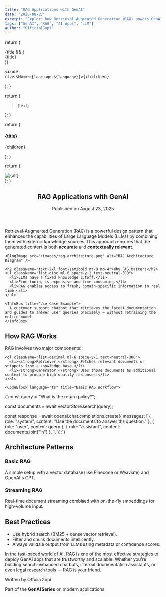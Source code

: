 ```yaml
---
title: "RAG Applications with GenAI"
date: "2025-08-23"
excerpt: "Explore how Retrieval-Augmented Generation (RAG) powers GenAI apps by combining LLMs with external knowledge. Learn use cases, architecture, and best practices."
tags: ["GenAI", "RAG", "AI Apps", "LLM"]
author: "OfficialGopi"
---
```


  return (
    <div className="my-6 border border-neutral-800 rounded-xl overflow-hidden bg-neutral-950">
      {title && (
        <div className="px-4 py-2 text-sm font-medium bg-neutral-900 text-neutral-400 border-b border-neutral-800">
          {title}
        </div>
      )}
      <pre className="px-4 py-3 text-sm overflow-x-auto text-neutral-200">
        <code className={`language-${language}`}>{children}</code>
      </pre>
    </div>
  );
}

  return (
    <blockquote className="border-l-4 border-blue-500 pl-4 italic text-blue-300 bg-neutral-900 p-4 rounded-lg">
      {text}
    </blockquote>
  );
}

  return (
    <div className="bg-neutral-900 border border-blue-800 rounded-xl p-4 my-6 shadow-md">
      <h4 className="text-blue-400 font-semibold mb-2">{title}</h4>
      <p className="text-neutral-300">{children}</p>
    </div>
  );
}

  return (
    <div className="my-6 rounded-xl overflow-hidden border border-neutral-800">
      <img src={src} alt={alt} className="w-full object-cover" />
    </div>
  );
}

<article className="prose dark:prose-invert max-w-4xl mx-auto py-10 px-4">
  <header>
    <h1 className="text-4xl font-bold mb-2">RAG Applications with GenAI</h1>
    <p className="text-neutral-500 text-sm">Published on August 23, 2025</p>
  </header>

  <section className="mt-10">
    <p>
      Retrieval-Augmented Generation (RAG) is a powerful design pattern that enhances the
      capabilities of Large Language Models (LLMs) by combining them with external knowledge sources.
      This approach ensures that the generated content is both <strong>accurate</strong> and <strong>contextually relevant</strong>.
    </p>

    <BlogImage src="/images/rag-architecture.png" alt="RAG Architecture Diagram" />

    <h2 className="text-2xl font-semibold mt-8 mb-4">Why RAG Matters</h2>
    <ul className="list-disc ml-6 space-y-1 text-neutral-300">
      <li>LLMs have a fixed knowledge cutoff.</li>
      <li>Fine-tuning is expensive and time-consuming.</li>
      <li>RAG enables access to fresh, domain-specific information in real time.</li>
    </ul>

    <InfoBox title="Use Case Example">
      A customer support chatbot that retrieves the latest documentation and guides to answer user queries precisely — without retraining the entire model.
    </InfoBox>
  </section>

  <section className="mt-10">
    <h2 className="text-2xl font-semibold mb-4">How RAG Works</h2>
    <p>
      RAG involves two major components:
    </p>

    <ol className="list-decimal ml-6 space-y-1 text-neutral-300">
      <li><strong>Retriever:</strong> Fetches relevant documents or snippets from a knowledge base.</li>
      <li><strong>Generator:</strong> Uses those documents as additional context to produce high-quality responses.</li>
    </ol>

    <CodeBlock language="ts" title="Basic RAG Workflow">
{`const query = "What is the return policy?";

const documents = await vectorStore.search(query);

const response = await openai.chat.completions.create({
  messages: [
    { role: "system", content: "Use the documents to answer the question." },
    { role: "user", content: query },
    { role: "assistant", content: documents.join("\\n") },
  ],
});`}
    </CodeBlock>
  </section>

  <section className="mt-10">
    <h2 className="text-2xl font-semibold mb-4">Architecture Patterns</h2>
    <div className="grid grid-cols-1 md:grid-cols-2 gap-6">
      <div className="bg-neutral-900 p-6 rounded-2xl shadow-xl">
        <h3 className="text-xl font-medium mb-2">Basic RAG</h3>
        <p className="text-neutral-400">
          A simple setup with a vector database (like Pinecone or Weaviate) and OpenAI's GPT.
        </p>
      </div>
      <div className="bg-neutral-900 p-6 rounded-2xl shadow-xl">
        <h3 className="text-xl font-medium mb-2">Streaming RAG</h3>
        <p className="text-neutral-400">
          Real-time document streaming combined with on-the-fly embeddings for high-volume input.
        </p>
      </div>
    </div>
  </section>

  <section className="mt-10">
    <h2 className="text-2xl font-semibold mb-4">Best Practices</h2>
    <ul className="list-disc ml-6 space-y-1 text-neutral-300">
      <li>Use hybrid search (BM25 + dense vector retrieval).</li>
      <li>Filter and chunk documents intelligently.</li>
      <li>Always validate output from LLMs using metadata or confidence scores.</li>
    </ul>
  </section>

  <section className="mt-10">
    <Highlight text="RAG transforms passive LLMs into active knowledge agents." />
    <p className="mt-4">
      In the fast-paced world of AI, RAG is one of the most effective strategies to deploy GenAI apps that are trustworthy and scalable. Whether you're building search-enhanced chatbots, internal documentation assistants, or even legal research tools — RAG is your friend.
    </p>
  </section>

  <footer className="mt-16 border-t pt-8 text-neutral-500 text-sm">
    <p>Written by OfficialGopi</p>
    <p>Part of the <strong>GenAI Series</strong> on modern applications.</p>
  </footer>
</article>
